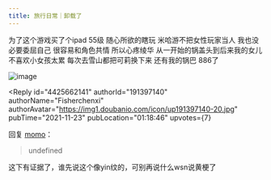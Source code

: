 ```yaml
---
title: 旅行日常｜卸载了
---
```



<Forum groupName="原神" groupUrl="https://www.douban.com/group/genshin/" archivedAt="2025-05-16T16:57:05.431Z">
  <Post
    id="253619444"
    title="旅行日常｜卸载了"
    url="https://www.douban.com/group/topic/253619444/?_spm_id=MjI0ODAwOTQ2"
    pubTime="2021-11-23"
    highlightUserId="191397140"
  >
为了这个游戏买了个ipad 55级 随心所欲的瞎玩 米哈游不把女性玩家当人
我也没必要委屈自己 很容易和角色共情 所以心疼绫华
从一开始的锅盖头到后来我的女儿 不喜欢小女孩太累 每次去雪山都把可莉换下来
还有我的锅巴 886了

![image](https://img1.doubanio.com/view/group_topic/l/public/p511143600.webp)

<Reply
  id="4425662141"
  authorId="191397140"
  authorName="Fisherchenxi"
  authorAvatar="https://img1.doubanio.com/icon/up191397140-20.jpg"
  pubTime="2021-11-23"
  pubLocation="01:18:46"
  upvotes={7}
>
回复 [momo](https://www.douban.com/people/224800946/)：
> undefined

这下有证据了，谁先说这个像yin纹的，可别再说什么wsn说黄梗了
</Reply>
  </Post>
</Forum>
